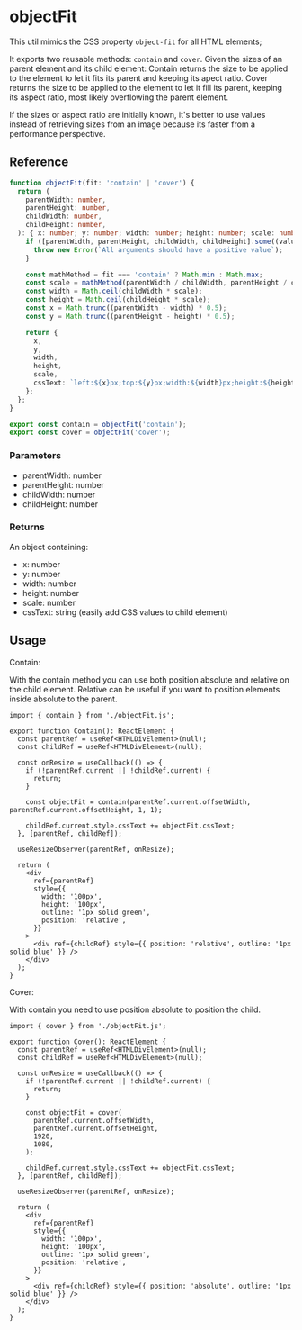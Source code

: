 
<Meta title="utils/objectFit" />

# objectFit

This util mimics the CSS property `object-fit` for all HTML elements;

It exports two reusable methods: `contain` and `cover`. Given the sizes of an parent element and its
child element: Contain returns the size to be applied to the element to let it fits its parent and
keeping its apect ratio. Cover returns the size to be applied to the element to let it fill its
parent, keeping its aspect ratio, most likely overflowing the parent element.

If the sizes or aspect ratio are initially known, it's better to use values instead of retrieving
sizes from an image because its faster from a performance perspective.

## Reference

```ts
function objectFit(fit: 'contain' | 'cover') {
  return (
    parentWidth: number,
    parentHeight: number,
    childWidth: number,
    childHeight: number,
  ): { x: number; y: number; width: number; height: number; scale: number; cssText: string } => {
    if ([parentWidth, parentHeight, childWidth, childHeight].some((value) => value <= 0)) {
      throw new Error(`All arguments should have a positive value`);
    }

    const mathMethod = fit === 'contain' ? Math.min : Math.max;
    const scale = mathMethod(parentWidth / childWidth, parentHeight / childHeight);
    const width = Math.ceil(childWidth * scale);
    const height = Math.ceil(childHeight * scale);
    const x = Math.trunc((parentWidth - width) * 0.5);
    const y = Math.trunc((parentHeight - height) * 0.5);

    return {
      x,
      y,
      width,
      height,
      scale,
      cssText: `left:${x}px;top:${y}px;width:${width}px;height:${height}px;`,
    };
  };
}

export const contain = objectFit('contain');
export const cover = objectFit('cover');
```

### Parameters

- parentWidth: number
- parentHeight: number
- childWidth: number
- childHeight: number

### Returns

An object containing:

- x: number
- y: number
- width: number
- height: number
- scale: number
- cssText: string (easily add CSS values to child element)

## Usage

Contain:

With the contain method you can use both position absolute and relative on the child element.
Relative can be useful if you want to position elements inside absolute to the parent.

```tsx
import { contain } from './objectFit.js';

export function Contain(): ReactElement {
  const parentRef = useRef<HTMLDivElement>(null);
  const childRef = useRef<HTMLDivElement>(null);

  const onResize = useCallback(() => {
    if (!parentRef.current || !childRef.current) {
      return;
    }

    const objectFit = contain(parentRef.current.offsetWidth, parentRef.current.offsetHeight, 1, 1);

    childRef.current.style.cssText += objectFit.cssText;
  }, [parentRef, childRef]);

  useResizeObserver(parentRef, onResize);

  return (
    <div
      ref={parentRef}
      style={{
        width: '100px',
        height: '100px',
        outline: '1px solid green',
        position: 'relative',
      }}
    >
      <div ref={childRef} style={{ position: 'relative', outline: '1px solid blue' }} />
    </div>
  );
}
```

Cover:

With contain you need to use position absolute to position the child.

```tsx
import { cover } from './objectFit.js';

export function Cover(): ReactElement {
  const parentRef = useRef<HTMLDivElement>(null);
  const childRef = useRef<HTMLDivElement>(null);

  const onResize = useCallback(() => {
    if (!parentRef.current || !childRef.current) {
      return;
    }

    const objectFit = cover(
      parentRef.current.offsetWidth,
      parentRef.current.offsetHeight,
      1920,
      1080,
    );

    childRef.current.style.cssText += objectFit.cssText;
  }, [parentRef, childRef]);

  useResizeObserver(parentRef, onResize);

  return (
    <div
      ref={parentRef}
      style={{
        width: '100px',
        height: '100px',
        outline: '1px solid green',
        position: 'relative',
      }}
    >
      <div ref={childRef} style={{ position: 'absolute', outline: '1px solid blue' }} />
    </div>
  );
}
```
